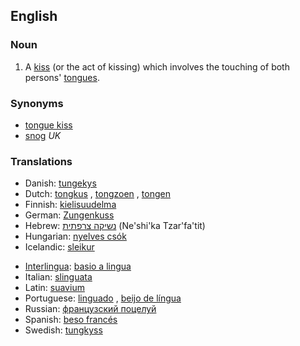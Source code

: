 ==English==

===Noun===
{{en-noun|sg=[[french]] [[kiss]]|es}}

# A [[kiss]] (or the act of kissing) which involves the touching of both persons' [[tongue]]s.

===Synonyms===
*[[tongue kiss]]
*[[snog]] ''UK''

===Translations===
{{rfc-level|Translations at L3+ (AutoFormat would have corrected level of Synonyms)}}
{{trans-top|tongue kiss}}
*Danish: [[tungekys]]
*Dutch: [[tongkus]] {{m}}, [[tongzoen]] {{m}}, [[tongen]]
*Finnish: [[kielisuudelma]]
*German: [[Zungenkuss]] {{m}}
*Hebrew: [[נשיקה צרפתית]] (Ne'shi'ka Tzar'fa'tit)
*Hungarian: [[nyelves csók]]
*Icelandic: [[sleikur]] {{m}}
{{trans-mid}}
*[[Interlingua]]: [[basio a lingua]]
*Italian: [[slinguata]] {{f}}
*Latin: [[suavium]] {{n}}
*Portuguese: [[linguado]] {{m}}, [[beijo de língua]] {{m}}
*Russian: [[французский поцелуй]] {{m}}
*Spanish: [[beso francés]] {{m}}
*Swedish: [[tungkyss]] {{c}}
{{trans-bottom}}